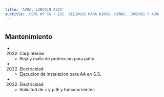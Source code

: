 ```yaml
---
title: 'AVDA. LINCOLN 4325'
subtitle: 'CENS Nº 66 - ESC. BILINGÜE PARA NIÑOS, NIÑAS, JÓVENES Y ADULTOS CON DISCAPACIDAD AUDITIVA Y FORMACIÓN INTEGRAL N° 28  B. AYROLO - ESEA EN DANZA RAMICONE CURSO VOCACIONAL DE FOLKLORE N° 15'
---
```


#


## Mantenimiento

*  (2022) Carpinterías 
    + Reja y malla de proteccion para patio

*  (2022) Electricidad 
    + Ejecucion de instalacion para AA en S.S.

*  (2022) Electricidad 
    + Solicitud de c y p IE y tomacorrientes



